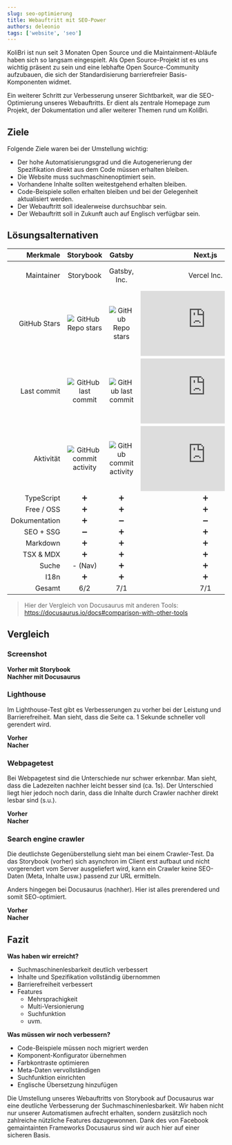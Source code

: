 ```yaml
---
slug: seo-optimierung
title: Webauftritt mit SEO-Power
authors: deleonio
tags: ['website', 'seo']
---
```



KoliBri ist nun seit 3 Monaten Open Source und die Maintainment-Abläufe haben sich so langsam eingespielt. Als Open Source-Projekt ist es uns wichtig präsent zu sein und eine lebhafte Open Source-Community aufzubauen, die sich der Standardisierung barrierefreier Basis-Komponenten widmet.

Ein weiterer Schritt zur Verbesserung unserer Sichtbarkeit, war die SEO-Optimierung unseres Webauftritts. Er dient als zentrale Homepage zum Projekt, der Dokumentation und aller weiterer Themen rund um KoliBri.

## Ziele

Folgende Ziele waren bei der Umstellung wichtig:

- Der hohe Automatisierungsgrad und die Autogenerierung der Spezifikation direkt aus dem Code müssen erhalten bleiben.
- Die Website muss suchmaschinenoptimiert sein.
- Vorhandene Inhalte sollten weitestgehend erhalten bleiben.
- Code-Beispiele sollen erhalten bleiben und bei der Gelegenheit aktualisiert werden.
- Der Webauftritt soll idealerweise durchsuchbar sein.
- Der Webauftritt soll in Zukunft auch auf Englisch verfügbar sein.

## Lösungsalternativen

|      Merkmale |                                            Storybook                                             |                                           Gatsby                                           |                                          Next.js                                          |                                         VuePress                                          |                                           Docsify                                            |                                          Jekyll                                          |                                           Docusaurus                                           |
| ------------: | :----------------------------------------------------------------------------------------------: | :----------------------------------------------------------------------------------------: | :---------------------------------------------------------------------------------------: | :---------------------------------------------------------------------------------------: | :------------------------------------------------------------------------------------------: | :--------------------------------------------------------------------------------------: | :--------------------------------------------------------------------------------------------: |
|    Maintainer |                                            Storybook                                             |                                        Gatsby, Inc.                                        |                                        Vercel Inc.                                        |                                    Self-made (inaktiv)                                    |                                           Docsify                                            |                                        Self-made                                         |                                      Meta Inc. (Facebook)                                      |
|  GitHub Stars |         ![GitHub Repo stars](https://img.shields.io/github/stars/storybookjs/storybook)          |         ![GitHub Repo stars](https://img.shields.io/github/stars/gatsbyjs/gatsby)          |         ![GitHub Repo stars](https://img.shields.io/github/stars/vercel/next.js)          |         ![GitHub Repo stars](https://img.shields.io/github/stars/vuejs/vuepress)          |         ![GitHub Repo stars](https://img.shields.io/github/stars/docsifyjs/docsify)          |         ![GitHub Repo stars](https://img.shields.io/github/stars/jekyll/jekyll)          |         ![GitHub Repo stars](https://img.shields.io/github/stars/facebook/docusaurus)          |
|   Last commit |      ![GitHub last commit](https://img.shields.io/github/last-commit/storybookjs/storybook)      |      ![GitHub last commit](https://img.shields.io/github/last-commit/gatsbyjs/gatsby)      |      ![GitHub last commit](https://img.shields.io/github/last-commit/vercel/next.js)      |      ![GitHub last commit](https://img.shields.io/github/last-commit/vuejs/vuepress)      |      ![GitHub last commit](https://img.shields.io/github/last-commit/docsifyjs/docsify)      |      ![GitHub last commit](https://img.shields.io/github/last-commit/jekyll/jekyll)      |      ![GitHub last commit](https://img.shields.io/github/last-commit/facebook/docusaurus)      |
|     Aktivität | ![GitHub commit activity](https://img.shields.io/github/commit-activity/y/storybookjs/storybook) | ![GitHub commit activity](https://img.shields.io/github/commit-activity/y/gatsbyjs/gatsby) | ![GitHub commit activity](https://img.shields.io/github/commit-activity/y/vercel/next.js) | ![GitHub commit activity](https://img.shields.io/github/commit-activity/y/vuejs/vuepress) | ![GitHub commit activity](https://img.shields.io/github/commit-activity/y/docsifyjs/docsify) | ![GitHub commit activity](https://img.shields.io/github/commit-activity/y/jekyll/jekyll) | ![GitHub commit activity](https://img.shields.io/github/commit-activity/y/facebook/docusaurus) |
|    TypeScript |                                                ➕                                                |                                             ➕                                             |                                            ➕                                             |                                            ➕                                             |                                              ➕                                              |                                            ➕                                            |                                               ➕                                               |
|    Free / OSS |                                                ➕                                                |                                             ➕                                             |                                            ➕                                             |                                            ➕                                             |                                              ➕                                              |                                            ➕                                            |                                               ➕                                               |
| Dokumentation |                                                ➕                                                |                                             ➖                                             |                                            ➖                                             |                                            ➕                                             |                                              ➕                                              |                                            ➖                                            |                                               ➕                                               |
|     SEO + SSG |                                                ➖                                                |                                             ➕                                             |                                            ➕                                             |                                            ➕                                             |                                              ➖                                              |                                            ➕                                            |                                               ➕                                               |
|      Markdown |                                                ➕                                                |                                             ➕                                             |                                            ➕                                             |                                            ➕                                             |                                              ➕                                              |                                            ➕                                            |                                               ➕                                               |
|     TSX & MDX |                                                ➕                                                |                                             ➕                                             |                                            ➕                                             |                                         ➖ (Vue)                                          |                                              ➕                                              |                                            ➕                                            |                                               ➕                                               |
|         Suche |                                             - (Nav)                                              |                                             ➕                                             |                                            ➕                                             |                                            ➕                                             |                                              ➕                                              |                                            ➕                                            |                                               ➕                                               |
|          I18n |                                                ➕                                                |                                             ➕                                             |                                            ➕                                             |                                            ➖                                             |                                              ➕                                              |                                            ➕                                            |                                               ➕                                               |
|        Gesamt |                                               6/2                                                |                                            7/1                                             |                                            7/1                                            |                                            6/2                                            |                                             7/1                                              |                                           7/1                                            |                                              8/0                                               |

> Hier der Vergleich von Docusaurus mit anderen Tools: <kol-link _href="https://docusaurus.io/docs#comparison-with-other-tools" _target="docusaurus">https://docusaurus.io/docs#comparison-with-other-tools</kol-link>

## Vergleich

### Screenshot

<div class="grid grid-cols-2 gap-8">
	<div>
		<strong>Vorher mit Storybook</strong>
		<img alt="" src={oldScreen} />
	</div>
	<div>
		<strong>Nachher mit Docusaurus</strong>
		<img alt="" src={newScreen} />
	</div>
</div>

### Lighthouse

Im Lighthouse-Test gibt es Verbesserungen zu vorher bei der Leistung und Barrierefreiheit. Man sieht, dass die Seite ca. 1 Sekunde schneller voll gerendert wird.

<div class="grid grid-cols-2 gap-8">
	<div>
		<strong>Vorher</strong>
		<img alt="" src={oldLighthouse} />
	</div>
	<div>
		<strong>Nacher</strong>
		<img alt="" src={newLighthouse} />
	</div>
</div>

### Webpagetest

Bei Webpagetest sind die Unterschiede nur schwer erkennbar. Man sieht, dass die Ladezeiten nachher leicht besser sind (ca. 1s). Der Unterschied liegt hier jedoch noch darin, dass die Inhalte durch Crawler nachher direkt lesbar sind (s.u.).

<div class="grid gap-8">
	<div>
		<strong>Vorher</strong>
		<img alt="" src={oldWebpagetest} />
	</div>
	<div>
		<strong>Nacher</strong>
		<img alt="" src={newWebpagetest} />
	</div>
</div>

### Search engine crawler

Die deutlichste Gegenüberstellung sieht man bei einem Crawler-Test. Da das Storybook (vorher) sich asynchron im Client erst aufbaut und nicht vorgerendert vom Server ausgeliefert wird, kann ein Crawler keine SEO-Daten (Meta, Inhalte usw.) passend zur URL ermitteln.

Anders hingegen bei Docusaurus (nachher). Hier ist alles prerendered und somit SEO-optimiert.

<div class="grid grid-cols-2 gap-8">
	<div>
		<strong>Vorher</strong>
		<img alt="" src={oldCrawler} />
	</div>
	<div>
		<strong>Nacher</strong>
		<img alt="" src={newCrawler} />
	</div>
</div>

## Fazit

**Was haben wir erreicht?**

- Suchmaschinenlesbarkeit deutlich verbessert
- Inhalte und Spezifikation vollständig übernommen
- Barrierefreiheit verbessert
- Features
  - Mehrsprachigkeit
  - Multi-Versionierung
  - Suchfunktion
  - uvm.

**Was müssen wir noch verbessern?**

- Code-Beispiele müssen noch migriert werden
- Komponent-Konfigurator übernehmen
- Farbkontraste optimieren
- Meta-Daten vervollständigen
- Suchfunktion einrichten
- Englische Übersetzung hinzufügen

Die Umstellung unseres Webauftritts von Storybook auf Docusaurus war eine deutliche Verbesserung der Suchmaschinenlesbarkeit. Wir haben nicht nur unserer Automatismen aufrecht erhalten, sondern zusätzlich noch zahlreiche nützliche Features dazugewonnen. Dank des von Facebook gemaintainten Frameworks Docusaurus sind wir auch hier auf einer sicheren Basis.
